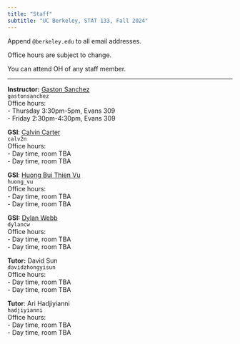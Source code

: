 ```yaml
---
title: "Staff"
subtitle: "UC Berkeley, STAT 133, Fall 2024"
---
```



Append `@berkeley.edu` to all email addresses.

Office hours are subject to change.

You can attend OH of any staff member.

-----

::: {.grid}

::: {.g-col-6}
**Instructor:** <a href='https://www.gastonsanchez.com' target='_blank'>Gaston Sanchez</a><br>
`gastonsanchez`<br>
Office hours: <br>
- Thursday 3:30pm-5pm, Evans 309 <br>
- Friday 2:30pm-4:30pm, Evans 309<br>
:::

::: {.g-col-6}
**GSI**: <a href="https://statistics.berkeley.edu/people/calvin-carter" target="_blank">Calvin Carter</a><br>
`calv2n`<br>
Office hours:<br>
- Day time, room TBA<br>
- Day time, room TBA
:::


::: {.g-col-6}
**GSI**: <a href="https://statistics.berkeley.edu/people/huong-bui-thien-vu" target="_blank">Huong Bui Thien Vu</a><br>
`huong_vu`<br>
Office hours: <br>
- Day time, room TBA<br>
- Day time, room TBA
:::

::: {.g-col-6}
**GSI:** <a href="https://statistics.berkeley.edu/people/dylan-webb" target="_blank">Dylan Webb</a><br>
`dylancw`<br>
Office hours: <br>
- Day time, room TBA<br>
- Day time, room TBA
:::


::: {.g-col-6}
**Tutor:** David Sun<br>
`davidzhongyisun`<br>
Office hours: <br>
- Day time, room TBA<br>
- Day time, room TBA
:::

::: {.g-col-6}
**Tutor**: Ari Hadjiyianni<br>
`hadjiyianni`<br>
Office hours: <br>
- Day time, room TBA<br>
- Day time, room TBA
:::

:::

